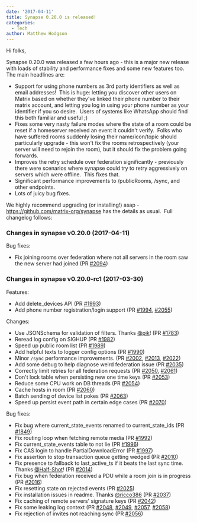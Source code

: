 ```yaml
---
date: '2017-04-11'
title: Synapse 0.20.0 is released!
categories:
  - Tech
author: Matthew Hodgson
---
```


Hi folks,

Synapse 0.20.0 was released a few hours ago - this is a major new release with loads of stability and performance fixes and some new features too. The main headlines are:
<ul>
 	<li>Support for using phone numbers as 3rd party identifiers as well as email addresses!  This is huge: letting you discover other users on Matrix based on whether they've linked their phone number to their matrix account, and letting you log in using your phone number as your identifier if you so desire.  Users of systems like WhatsApp should find this both familiar and useful ;)</li>
 	<li>Fixes some very nasty failure modes where the state of a room could be reset if a homeserver received an event it couldn't verify.  Folks who have suffered rooms suddenly losing their name/icon/topic should particularly upgrade - this won't fix the rooms retrospectively (your server will need to rejoin the room), but it should fix the problem going forwards.</li>
 	<li>Improves the retry schedule over federation significantly - previously there were scenarios where synapse could try to retry aggressively on servers which were offline.  This fixes that.</li>
 	<li>Significant performance improvements to /publicRooms, /sync, and other endpoints.</li>
 	<li>Lots of juicy bug fixes.</li>
</ul>
We highly recommend upgrading (or installing!) asap - <a href="https://github.com/matrix-org/synapse">https://github.com/matrix-org/synapse</a> has the details as usual.  Full changelog follows:
<h3>Changes in synapse v0.20.0 (2017-04-11)</h3>
Bug fixes:
<ul>
 	<li>Fix joining rooms over federation where not all servers in the room saw the
new server had joined (PR <a class="issue-link js-issue-link ghh-issue-x tooltipstered" title="" href="https://github.com/matrix-org/synapse/pull/2094" data-url="https://github.com/matrix-org/synapse/issues/2094" data-id="218965094" data-error-text="Failed to load issue title" data-permission-text="Issue title is private">#2094</a>)</li>
</ul>
<h3>Changes in synapse v0.20.0-rc1 (2017-03-30)</h3>
Features:
<ul>
 	<li>Add delete_devices API (PR <a class="issue-link js-issue-link ghh-issue-x tooltipstered" title="" href="https://github.com/matrix-org/synapse/pull/1993" data-url="https://github.com/matrix-org/synapse/issues/1993" data-id="213824583" data-error-text="Failed to load issue title" data-permission-text="Issue title is private">#1993</a>)</li>
 	<li>Add phone number registration/login support (PR <a class="issue-link js-issue-link ghh-issue-x tooltipstered" title="" href="https://github.com/matrix-org/synapse/pull/1994" data-url="https://github.com/matrix-org/synapse/issues/1994" data-id="213848637" data-error-text="Failed to load issue title" data-permission-text="Issue title is private">#1994</a>, <a class="issue-link js-issue-link ghh-issue-x tooltipstered" title="" href="https://github.com/matrix-org/synapse/pull/2055" data-url="https://github.com/matrix-org/synapse/issues/2055" data-id="216534040" data-error-text="Failed to load issue title" data-permission-text="Issue title is private">#2055</a>)</li>
</ul>
Changes:
<ul>
 	<li>Use JSONSchema for validation of filters. Thanks <a class="user-mention" href="https://github.com/pik"><span class="ghh-user-x tooltipstered" title="">@pik</span></a>! (PR <a class="issue-link js-issue-link ghh-issue-x tooltipstered" title="" href="https://github.com/matrix-org/synapse/pull/1783" data-url="https://github.com/matrix-org/synapse/issues/1783" data-id="199444033" data-error-text="Failed to load issue title" data-permission-text="Issue title is private">#1783</a>)</li>
 	<li>Reread log config on SIGHUP (PR <a class="issue-link js-issue-link ghh-issue-x tooltipstered" title="" href="https://github.com/matrix-org/synapse/pull/1982" data-url="https://github.com/matrix-org/synapse/issues/1982" data-id="213371227" data-error-text="Failed to load issue title" data-permission-text="Issue title is private">#1982</a>)</li>
 	<li>Speed up public room list (PR <a class="issue-link js-issue-link ghh-issue-x tooltipstered" title="" href="https://github.com/matrix-org/synapse/pull/1989" data-url="https://github.com/matrix-org/synapse/issues/1989" data-id="213745739" data-error-text="Failed to load issue title" data-permission-text="Issue title is private">#1989</a>)</li>
 	<li>Add helpful texts to logger config options (PR <a class="issue-link js-issue-link ghh-issue-x tooltipstered" title="" href="https://github.com/matrix-org/synapse/pull/1990" data-url="https://github.com/matrix-org/synapse/issues/1990" data-id="213753788" data-error-text="Failed to load issue title" data-permission-text="Issue title is private">#1990</a>)</li>
 	<li>Minor <code>/sync</code> performance improvements. (PR <a class="issue-link js-issue-link ghh-issue-x tooltipstered" title="" href="https://github.com/matrix-org/synapse/pull/2002" data-url="https://github.com/matrix-org/synapse/issues/2002" data-id="214132328" data-error-text="Failed to load issue title" data-permission-text="Issue title is private">#2002</a>, <a class="issue-link js-issue-link ghh-issue-x tooltipstered" title="" href="https://github.com/matrix-org/synapse/pull/2013" data-url="https://github.com/matrix-org/synapse/issues/2013" data-id="214406942" data-error-text="Failed to load issue title" data-permission-text="Issue title is private">#2013</a>, <a class="issue-link js-issue-link ghh-issue-x tooltipstered" title="" href="https://github.com/matrix-org/synapse/pull/2022" data-url="https://github.com/matrix-org/synapse/issues/2022" data-id="214680616" data-error-text="Failed to load issue title" data-permission-text="Issue title is private">#2022</a>)</li>
 	<li>Add some debug to help diagnose weird federation issue (PR <a class="issue-link js-issue-link ghh-issue-x tooltipstered" title="" href="https://github.com/matrix-org/synapse/pull/2035" data-url="https://github.com/matrix-org/synapse/issues/2035" data-id="215462812" data-error-text="Failed to load issue title" data-permission-text="Issue title is private">#2035</a>)</li>
 	<li>Correctly limit retries for all federation requests (PR <a class="issue-link js-issue-link ghh-issue-x tooltipstered" title="" href="https://github.com/matrix-org/synapse/pull/2050" data-url="https://github.com/matrix-org/synapse/issues/2050" data-id="216250274" data-error-text="Failed to load issue title" data-permission-text="Issue title is private">#2050</a>, <a class="issue-link js-issue-link ghh-issue-x tooltipstered" title="" href="https://github.com/matrix-org/synapse/pull/2061" data-url="https://github.com/matrix-org/synapse/issues/2061" data-id="216778245" data-error-text="Failed to load issue title" data-permission-text="Issue title is private">#2061</a>)</li>
 	<li>Don't lock table when persisting new one time keys (PR <a class="issue-link js-issue-link ghh-issue-x tooltipstered" title="" href="https://github.com/matrix-org/synapse/pull/2053" data-url="https://github.com/matrix-org/synapse/issues/2053" data-id="216424415" data-error-text="Failed to load issue title" data-permission-text="Issue title is private">#2053</a>)</li>
 	<li>Reduce some CPU work on DB threads (PR <a class="issue-link js-issue-link ghh-issue-x tooltipstered" title="" href="https://github.com/matrix-org/synapse/pull/2054" data-url="https://github.com/matrix-org/synapse/issues/2054" data-id="216518578" data-error-text="Failed to load issue title" data-permission-text="Issue title is private">#2054</a>)</li>
 	<li>Cache hosts in room (PR <a class="issue-link js-issue-link ghh-issue-x tooltipstered" title="" href="https://github.com/matrix-org/synapse/pull/2060" data-url="https://github.com/matrix-org/synapse/issues/2060" data-id="216759034" data-error-text="Failed to load issue title" data-permission-text="Issue title is private">#2060</a>)</li>
 	<li>Batch sending of device list pokes (PR <a class="issue-link js-issue-link ghh-issue-x tooltipstered" title="" href="https://github.com/matrix-org/synapse/pull/2063" data-url="https://github.com/matrix-org/synapse/issues/2063" data-id="216807144" data-error-text="Failed to load issue title" data-permission-text="Issue title is private">#2063</a>)</li>
 	<li>Speed up persist event path in certain edge cases (PR <a class="issue-link js-issue-link ghh-issue-x tooltipstered" title="" href="https://github.com/matrix-org/synapse/pull/2070" data-url="https://github.com/matrix-org/synapse/issues/2070" data-id="217311121" data-error-text="Failed to load issue title" data-permission-text="Issue title is private">#2070</a>)</li>
</ul>
Bug fixes:
<ul>
 	<li>Fix bug where current_state_events renamed to current_state_ids (PR <a class="issue-link js-issue-link ghh-issue-x tooltipstered" title="" href="https://github.com/matrix-org/synapse/pull/1849" data-url="https://github.com/matrix-org/synapse/issues/1849" data-id="202563705" data-error-text="Failed to load issue title" data-permission-text="Issue title is private">#1849</a>)</li>
 	<li>Fix routing loop when fetching remote media (PR <a class="issue-link js-issue-link ghh-issue-x tooltipstered" title="" href="https://github.com/matrix-org/synapse/pull/1992" data-url="https://github.com/matrix-org/synapse/issues/1992" data-id="213822848" data-error-text="Failed to load issue title" data-permission-text="Issue title is private">#1992</a>)</li>
 	<li>Fix current_state_events table to not lie (PR <a class="issue-link js-issue-link ghh-issue-x tooltipstered" title="" href="https://github.com/matrix-org/synapse/pull/1996" data-url="https://github.com/matrix-org/synapse/issues/1996" data-id="214035508" data-error-text="Failed to load issue title" data-permission-text="Issue title is private">#1996</a>)</li>
 	<li>Fix CAS login to handle PartialDownloadError (PR <a class="issue-link js-issue-link ghh-issue-x tooltipstered" title="" href="https://github.com/matrix-org/synapse/pull/1997" data-url="https://github.com/matrix-org/synapse/issues/1997" data-id="214074229" data-error-text="Failed to load issue title" data-permission-text="Issue title is private">#1997</a>)</li>
 	<li>Fix assertion to stop transaction queue getting wedged (PR <a class="issue-link js-issue-link ghh-issue-x tooltipstered" title="" href="https://github.com/matrix-org/synapse/pull/2010" data-url="https://github.com/matrix-org/synapse/issues/2010" data-id="214372154" data-error-text="Failed to load issue title" data-permission-text="Issue title is private">#2010</a>)</li>
 	<li>Fix presence to fallback to last_active_ts if it beats the last sync time.
Thanks <a class="user-mention" href="https://github.com/Half-Shot"><span class="ghh-user-x tooltipstered" title="">@Half-Shot</span></a>! (PR <a class="issue-link js-issue-link ghh-issue-x tooltipstered" title="Add fallback to last_active_ts if it beats the last sync time on a presence timeout." href="https://github.com/matrix-org/synapse/pull/2014" data-id="214424439" data-error-text="Failed to load issue title" data-permission-text="Issue title is private">#2014</a>)</li>
 	<li>Fix bug when federation received a PDU while a room join is in progress (PR
<a class="issue-link js-issue-link ghh-issue-x tooltipstered" title="" href="https://github.com/matrix-org/synapse/pull/2016" data-url="https://github.com/matrix-org/synapse/issues/2016" data-id="214476894" data-error-text="Failed to load issue title" data-permission-text="Issue title is private">#2016</a>)</li>
 	<li>Fix resetting state on rejected events (PR <a class="issue-link js-issue-link ghh-issue-x tooltipstered" title="" href="https://github.com/matrix-org/synapse/pull/2025" data-url="https://github.com/matrix-org/synapse/issues/2025" data-id="215024206" data-error-text="Failed to load issue title" data-permission-text="Issue title is private">#2025</a>)</li>
 	<li>Fix installation issues in readme. Thanks <a class="user-mention" href="https://github.com/ricco386"><span class="ghh-user-x tooltipstered" title="">@ricco386</span></a> (PR <a class="issue-link js-issue-link ghh-issue-x tooltipstered" title="" href="https://github.com/matrix-org/synapse/pull/2037" data-url="https://github.com/matrix-org/synapse/issues/2037" data-id="215522808" data-error-text="Failed to load issue title" data-permission-text="Issue title is private">#2037</a>)</li>
 	<li>Fix caching of remote servers' signature keys (PR <a class="issue-link js-issue-link ghh-issue-x tooltipstered" title="" href="https://github.com/matrix-org/synapse/pull/2042" data-url="https://github.com/matrix-org/synapse/issues/2042" data-id="216072789" data-error-text="Failed to load issue title" data-permission-text="Issue title is private">#2042</a>)</li>
 	<li>Fix some leaking log context (PR <a class="issue-link js-issue-link ghh-issue-x tooltipstered" title="" href="https://github.com/matrix-org/synapse/pull/2048" data-url="https://github.com/matrix-org/synapse/issues/2048" data-id="216246880" data-error-text="Failed to load issue title" data-permission-text="Issue title is private">#2048</a>, <a class="issue-link js-issue-link ghh-issue-x tooltipstered" title="Fix a couple of logcontext leaks" href="https://github.com/matrix-org/synapse/pull/2049" data-id="216247053" data-error-text="Failed to load issue title" data-permission-text="Issue title is private">#2049</a>, <a class="issue-link js-issue-link ghh-issue-x tooltipstered" title="" href="https://github.com/matrix-org/synapse/pull/2057" data-url="https://github.com/matrix-org/synapse/issues/2057" data-id="216590150" data-error-text="Failed to load issue title" data-permission-text="Issue title is private">#2057</a>, <a class="issue-link js-issue-link ghh-issue-x tooltipstered" title="" href="https://github.com/matrix-org/synapse/pull/2058" data-url="https://github.com/matrix-org/synapse/issues/2058" data-id="216594461" data-error-text="Failed to load issue title" data-permission-text="Issue title is private">#2058</a>)</li>
 	<li>Fix rejection of invites not reaching sync (PR <a class="issue-link js-issue-link ghh-issue-x tooltipstered" title="" href="https://github.com/matrix-org/synapse/pull/2056" data-url="https://github.com/matrix-org/synapse/issues/2056" data-id="216535804" data-error-text="Failed to load issue title" data-permission-text="Issue title is private">#2056</a>)</li>
</ul>